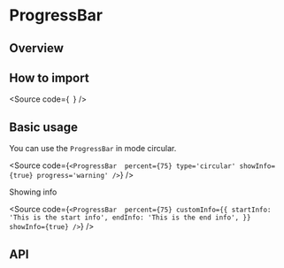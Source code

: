 

<Meta of={Stories} />

# ProgressBar

## Overview

## How to import

<Source
  code={`
`}
/>

## Basic usage

<Canvas of={Stories.Base} />

You can use the `ProgressBar` in mode circular.

<Source
  code={`
<ProgressBar 
  percent={75}
  type='circular'
  showInfo={true}
  progress='warning'
/>
`}
/>

Showing info

<Source
  code={`
<ProgressBar 
  percent={75}
  customInfo={{
    startInfo: 'This is the start info',
    endInfo: 'This is the end info',
  }}
  showInfo={true}
/>
`}
/>

## API

<ArgTypes of={Stories} />
